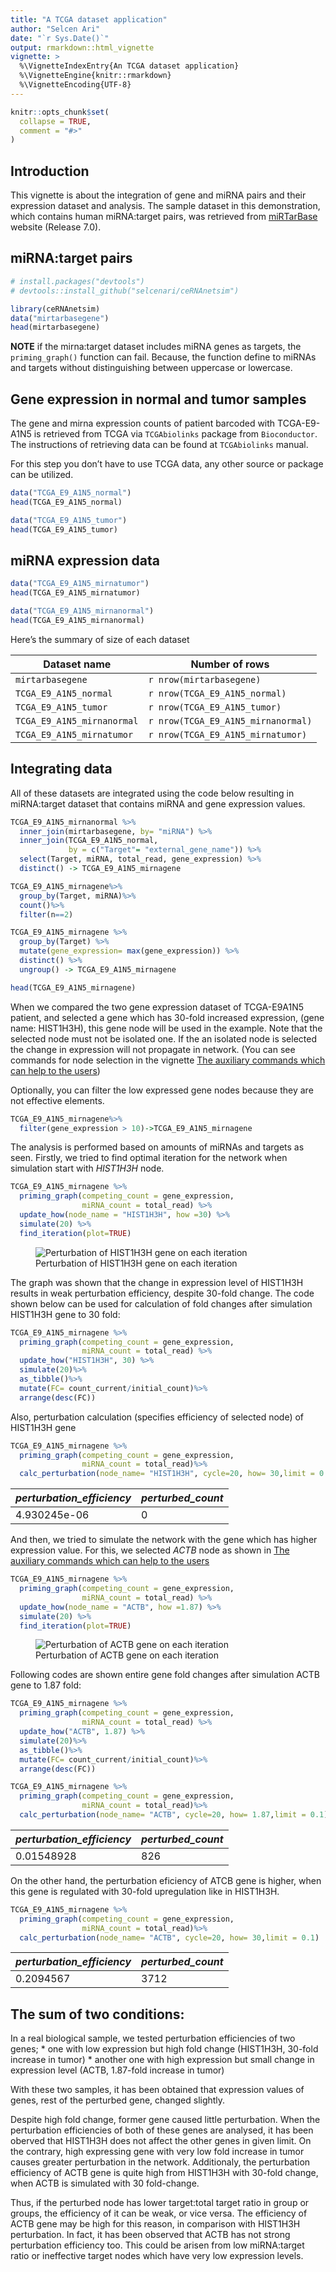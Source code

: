 ```yaml
---
title: "A TCGA dataset application"
author: "Selcen Ari"
date: "`r Sys.Date()`"
output: rmarkdown::html_vignette
vignette: >
  %\VignetteIndexEntry{An TCGA dataset application}
  %\VignetteEngine{knitr::rmarkdown}
  %\VignetteEncoding{UTF-8}
---
```


```r
knitr::opts_chunk$set(
  collapse = TRUE,
  comment = "#>"
)
```

## Introduction

This vignette is about the integration of gene and miRNA pairs and their expression dataset and analysis. The sample dataset in this demonstration, which contains human miRNA:target pairs, was retrieved from [miRTarBase](http://mirtarbase.mbc.nctu.edu.tw/php/download.php) website (Release 7.0).

## miRNA:target pairs

```r
# install.packages("devtools")
# devtools::install_github("selcenari/ceRNAnetsim")

library(ceRNAnetsim)
data("mirtarbasegene")
head(mirtarbasegene)
```

**NOTE** if the mirna:target dataset includes miRNA genes as targets, the `priming_graph()` function can fail. Because, the function define to miRNAs and targets without distinguishing between uppercase or lowercase. 


## Gene expression in normal and tumor samples

The gene and mirna expression counts of patient barcoded with TCGA-E9-A1N5 is retrieved from TCGA via `TCGAbiolinks` package from `Bioconductor`. The instructions of retrieving data can be found at `TCGAbiolinks` manual. 

For this step you don't have to use TCGA data, any other source or package can be utilized.

```r
data("TCGA_E9_A1N5_normal")
head(TCGA_E9_A1N5_normal)
```

```r
data("TCGA_E9_A1N5_tumor")
head(TCGA_E9_A1N5_tumor)
```

## miRNA expression data

```r
data("TCGA_E9_A1N5_mirnatumor")
head(TCGA_E9_A1N5_mirnatumor)
```

```r
data("TCGA_E9_A1N5_mirnanormal")
head(TCGA_E9_A1N5_mirnanormal)
```

Here's the summary of size of each dataset

|Dataset name| Number of rows |
|------------|----------------|
| `mirtarbasegene`           | `r nrow(mirtarbasegene)`           |
| `TCGA_E9_A1N5_normal`      | `r nrow(TCGA_E9_A1N5_normal)`      |
| `TCGA_E9_A1N5_tumor`       | `r nrow(TCGA_E9_A1N5_tumor)`       |
| `TCGA_E9_A1N5_mirnanormal` | `r nrow(TCGA_E9_A1N5_mirnanormal)` |
| `TCGA_E9_A1N5_mirnatumor`  | `r nrow(TCGA_E9_A1N5_mirnatumor)`  |

## Integrating data

All of these datasets are integrated using the code below resulting in  miRNA:target dataset that contains miRNA and gene expression values.

```r
TCGA_E9_A1N5_mirnanormal %>%
  inner_join(mirtarbasegene, by= "miRNA") %>%
  inner_join(TCGA_E9_A1N5_normal, 
             by = c("Target"= "external_gene_name")) %>%
  select(Target, miRNA, total_read, gene_expression) %>%
  distinct() -> TCGA_E9_A1N5_mirnagene
```


```r

TCGA_E9_A1N5_mirnagene%>%
  group_by(Target, miRNA)%>%
  count()%>%
  filter(n==2)

TCGA_E9_A1N5_mirnagene %>%    
  group_by(Target) %>%        
  mutate(gene_expression= max(gene_expression)) %>%
  distinct() %>%
  ungroup() -> TCGA_E9_A1N5_mirnagene


```

```r
head(TCGA_E9_A1N5_mirnagene)
```

When we compared the two gene expression dataset of TCGA-E9A1N5 patient, and selected a gene which has 30-fold increased expression, (gene name: HIST1H3H), this gene node will be used in the example. Note that the selected node must not be isolated one. If the an isolated node is selected the change in expression will not propagate in network. (You can see commands for node selection in the vignette [The auxiliary commands which can help to the users](https://selcenari.github.io/ceRNAnetsim/articles/auxiliary_commands.html))

Optionally, you can filter the low expressed gene nodes because they are not effective elements.

```r
TCGA_E9_A1N5_mirnagene%>%
  filter(gene_expression > 10)->TCGA_E9_A1N5_mirnagene
```

The analysis is performed based on amounts of miRNAs and targets as seen. Firstly, we tried to find optimal iteration for the network when simulation start with *HIST1H3H* node.

```r

TCGA_E9_A1N5_mirnagene %>% 
  priming_graph(competing_count = gene_expression, 
                miRNA_count = total_read) %>% 
  update_how(node_name = "HIST1H3H", how =30) %>% 
  simulate(20) %>% 
  find_iteration(plot=TRUE)

```

![Perturbation of HIST1H3H gene on each iteration](gifs/HIST13H_iter.png#center)

The graph was shown that the change in expression level of HIST1H3H results in weak perturbation efficiency, despite 30-fold change. The code shown below can be used for calculation of fold changes after simulation HIST1H3H gene to 30 fold:

```r
TCGA_E9_A1N5_mirnagene %>%
  priming_graph(competing_count = gene_expression, 
                miRNA_count = total_read) %>%
  update_how("HIST1H3H", 30) %>%
  simulate(20)%>%
  as_tibble()%>%
  mutate(FC= count_current/initial_count)%>%
  arrange(desc(FC))
```

Also, perturbation calculation (specifies efficiency of selected node) of HIST1H3H gene

```r
TCGA_E9_A1N5_mirnagene %>% 
  priming_graph(competing_count = gene_expression, 
                miRNA_count = total_read)%>%
  calc_perturbation(node_name= "HIST1H3H", cycle=20, how= 30,limit = 0.1)

```

|*perturbation_efficiency*|*perturbed_count*|
|-------------------|-----------------|
|4.930245e-06	| 0 |

And then, we tried to simulate the network with the gene which has higher expression value. For this, we selected *ACTB* node as shown in [The auxiliary commands which can help to the users](https://selcenari.github.io/ceRNAnetsim/articles/auxiliary_commands.html)

```r
TCGA_E9_A1N5_mirnagene %>% 
  priming_graph(competing_count = gene_expression, 
                miRNA_count = total_read) %>% 
  update_how(node_name = "ACTB", how =1.87) %>% 
  simulate(20) %>% 
  find_iteration(plot=TRUE)
```

![Perturbation of ACTB gene on each iteration](gifs/ACTB_iter.png#center)

Following codes are shown entire gene fold changes after simulation ACTB gene to 1.87 fold:

```r
TCGA_E9_A1N5_mirnagene %>%
  priming_graph(competing_count = gene_expression, 
                miRNA_count = total_read) %>%
  update_how("ACTB", 1.87) %>%
  simulate(20)%>%
  as_tibble()%>%
  mutate(FC= count_current/initial_count)%>%
  arrange(desc(FC))
```

```r
TCGA_E9_A1N5_mirnagene %>% 
  priming_graph(competing_count = gene_expression, 
                miRNA_count = total_read)%>%
  calc_perturbation(node_name= "ACTB", cycle=20, how= 1.87,limit = 0.1)
```

|*perturbation_efficiency*|*perturbed_count*|
|-------------------|-----------------|
|0.01548928	| 826 |

On the other hand, the perturbation eficiency of ATCB gene is higher, when this gene is regulated with 30-fold upregulation like in HIST1H3H.

```r
TCGA_E9_A1N5_mirnagene %>% 
  priming_graph(competing_count = gene_expression, 
                miRNA_count = total_read)%>%
  calc_perturbation(node_name= "ACTB", cycle=20, how= 30,limit = 0.1)
```

|*perturbation_efficiency*|*perturbed_count*|
|-------------------|-----------------|
|0.2094567	| 3712 |

## The sum of two conditions:

In a real biological sample, we tested perturbation efficiencies of two genes;
* one with low expression but high fold change (HIST1H3H, 30-fold increase in tumor) 
* another one with high expression but small change in expression level (ACTB, 1.87-fold increase in tumor)

With these two samples, it has been obtained that expression values of genes, rest of the perturbed gene, changed slightly.

Despite high fold change, former gene caused little perturbation. When the perturbation efficiencies of both of these genes are analysed, it has been oberved that HIST1H3H does not affect the other genes in given limit. On the contrary, high expressing gene with very low fold increase in tumor causes greater perturbation in the network. Additionaly, the perturbation efficiency of ACTB gene is quite high from HIST1H3H with 30-fold change, when ACTB is simulated with 30 fold-change.

Thus, if the perturbed node has lower target:total target ratio in group or groups, the efficiency of it can be weak, or vice versa. The efficiency of ACTB gene may be high for this reason, in comparison with HIST1H3H perturbation. In fact, it has been observed that ACTB has not strong perturbation efficiency too. This could be arisen from low miRNA:target ratio or ineffective target nodes which have very low expression levels.
